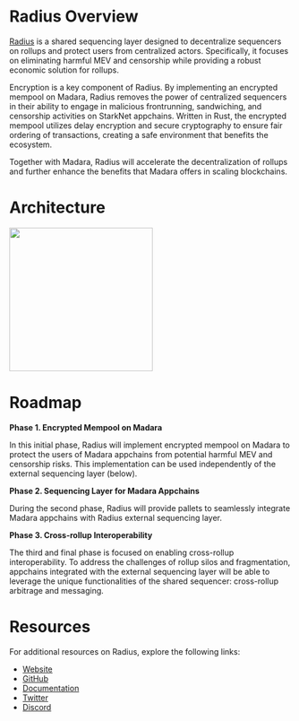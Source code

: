 
# Radius Overview

[Radius](https://theradius.xyz) is a shared sequencing layer designed to decentralize sequencers on rollups and protect users from centralized actors. Specifically, it focuses on eliminating harmful MEV and censorship while providing a robust economic solution for rollups. 

Encryption is a key component of Radius. By implementing an encrypted mempool on Madara, Radius removes the power of centralized sequencers in their ability to engage in malicious frontrunning, sandwiching, and censorship activities on StarkNet appchains. Written in Rust, the encrypted mempool utilizes delay encryption and secure cryptography to ensure fair ordering of transactions, creating a safe environment that benefits the ecosystem. 

Together with Madara, Radius will accelerate the decentralization of rollups and further enhance the benefits that Madara offers in scaling blockchains.

# Architecture

<img src="https://github.com/radiusxyz/material/blob/main/architecture_for_madara.png" height="256" />

# Roadmap

**Phase 1. Encrypted Mempool on Madara**

In this initial phase, Radius will implement encrypted mempool on Madara to protect the users of Madara appchains from potential harmful MEV and censorship risks. This implementation can be used independently of the external sequencing layer (below).

**Phase 2. Sequencing Layer for Madara Appchains**

During the second phase, Radius will provide pallets to seamlessly integrate Madara appchains with Radius external sequencing layer. 

**Phase 3. Cross-rollup Interoperability**

The third and final phase is focused on enabling cross-rollup interoperability. To address the challenges of rollup silos and fragmentation, appchains integrated with the external sequencing layer will be able to leverage the unique functionalities of the shared sequencer: cross-rollup arbitrage and messaging.

# Resources

For additional resources on Radius, explore the following links:

- [Website](https://theradius.xyz)
- [GitHub](https://github.com/radiusxyz)
- [Documentation](https://docs.theradius.xyz/overview/introduction-to-radius)
- [Twitter](https://twitter.com/radius_xyz)
- [Discord](https://discord.com/invite/wdS6k4wz9H)

